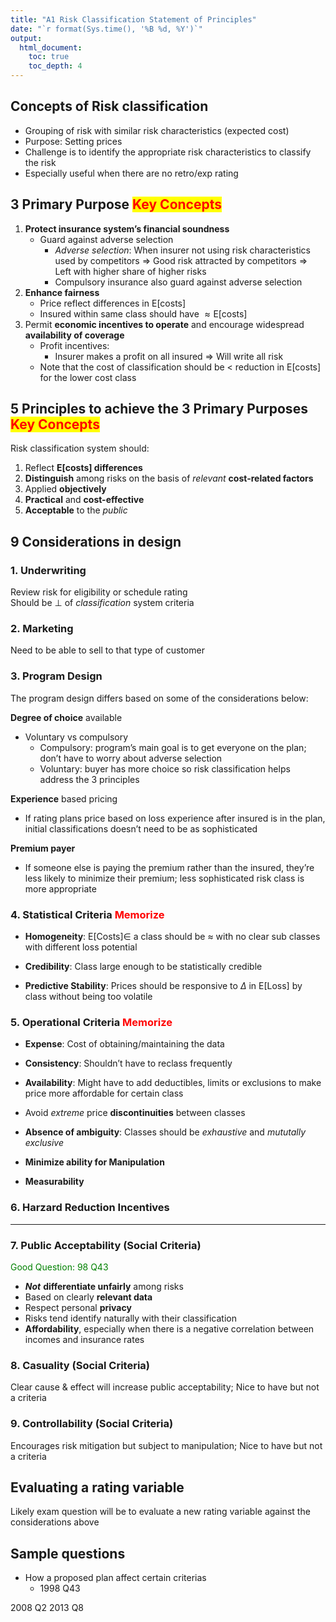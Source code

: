 ```yaml
---
title: "A1 Risk Classification Statement of Principles"
date: "`r format(Sys.time(), '%B %d, %Y')`"
output: 
  html_document:
    toc: true
    toc_depth: 4
---
```


## Concepts of Risk classification

  * Grouping of risk with similar risk characteristics (expected cost)
  * Purpose: Setting prices
  * Challenge is to identify the appropriate risk characteristics to classify the risk
  * Especially useful when there are no retro/exp rating
  
## 3 Primary Purpose <span style="color:red; background-color:yellow">Key Concepts</span>

1. **Protect insurance system's financial soundness**
    * Guard against adverse selection
        * *Adverse selection*: When insurer not using risk characteristics used by competitors $\Rightarrow$ Good risk attracted by competitors $\Rightarrow$ Left with higher share of higher risks
        * Compulsory insurance also guard against adverse selection
2. **Enhance fairness**
    * Price reflect differences in $\mathrm{E[costs]}$
    * Insured within same class should have $\approx \mathrm{E[costs]}$
3. Permit **economic incentives to operate** and encourage widespread **availability of coverage**
    * Profit incentives:
        * Insurer makes a profit on all insured $\Rightarrow$ Will write all risk
    * Note that the cost of classification should be < reduction in $\mathrm{E[costs]}$ for the lower cost class
    
## 5 Principles to achieve the 3 Primary Purposes <span style="color:red; background-color:yellow">Key Concepts</span>

Risk classification system should:

1. Reflect **$\mathrm{E[costs]}$ differences**
2. **Distinguish** among risks on the basis of *relevant* **cost-related factors**
3. Applied **objectively**
4. **Practical** and **cost-effective**
5. **Acceptable** to the *public*

## 9 Considerations in design

### 1. Underwriting
Review risk for eligibility or schedule rating  
Should be $\perp$ of *classification* system criteria

### 2. Marketing
Need to be able to sell to that type of customer

### 3. Program Design
The program design differs based on some of the considerations below:

**Degree of choice** available

  * Voluntary vs compulsory
      * Compulsory: program's main goal is to get everyone on the plan; don't have to worry about adverse selection
      * Voluntary: buyer has more choice so risk classification helps address the 3 principles
      
**Experience** based pricing

  * If rating plans price based on loss experience after insured is in the plan, initial classifications doesn't need to be as sophisticated

**Premium payer**

  * If someone else is paying the premium rather than the insured, they're less likely to minimize their premium; less sophisticated risk class is more appropriate
      
### 4. Statistical Criteria <span style="color:red">Memorize</span>

* **Homogeneity**: $\mathrm{E[Costs]} \in$ a class should be $\approx$ with no clear sub classes with different loss potential

* **Credibility**: Class large enough to be statistically credible

* **Predictive Stability**: Prices should be responsive to $\Delta$ in $\mathrm{E[Loss]}$ by class without being too volatile

### 5. Operational Criteria <span style="color:red">Memorize</span>

* **Expense**: Cost of obtaining/maintaining the data

* **Consistency**: Shouldn't have to reclass frequently

* **Availability**: Might have to add deductibles, limits or exclusions to make price more affordable for certain class

* Avoid *extreme* price **discontinuities** between classes

* **Absence of ambiguity**: Classes should be *exhaustive* and *mututally exclusive*

* **Minimize ability for Manipulation**

* **Measurability**

### 6. Harzard Reduction Incentives

***

### 7. Public Acceptability (Social Criteria)  
<span style="color:green">Good Question: 98 Q43</span>

* ***Not*** **differentiate unfairly** among risks
* Based on clearly **relevant data**
* Respect personal **privacy**
* Risks tend identify naturally with their classification
* **Affordability**, especially when there is a negative correlation between incomes and insurance rates

### 8. Casuality (Social Criteria)

Clear cause & effect will increase public acceptability; Nice to have but not a criteria

### 9. Controllability (Social Criteria)

Encourages risk mitigation but subject to manipulation; Nice to have but not a criteria

## Evaluating a rating variable

Likely exam question will be to evaluate a new rating variable against the considerations above

## Sample questions

* How a proposed plan affect certain criterias
    * 1998 Q43
    
2008 Q2
2013 Q8